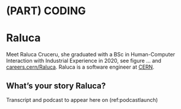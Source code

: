 # (PART) CODING {-}

# Raluca {#raluca}

Meet Raluca Cruceru, she graduated with a BSc in Human-Computer Interaction with Industrial Experience in 2020, see figure ... and [careers.cern/Raluca](https://careers.cern/Raluca). Raluca is a software engineer at [CERN](https://home.cern/).

## What's your story Raluca? {#ralucastory}

Transcript and podcast to appear here on (ref:podcastlaunch)
